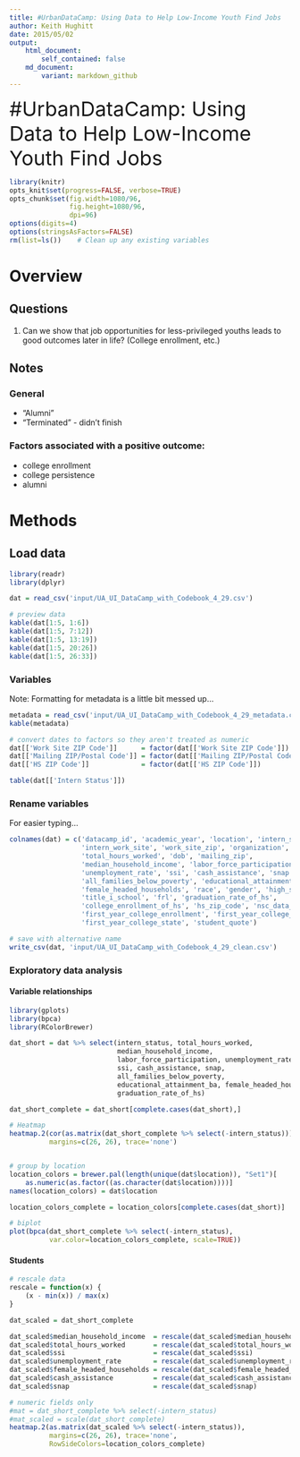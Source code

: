 ```yaml
---
title: #UrbanDataCamp: Using Data to Help Low-Income Youth Find Jobs
author: Keith Hughitt
date: 2015/05/02
output:
    html_document:
        self_contained: false
    md_document:
        variant: markdown_github
---
```


<div style='font-size: 36px'>#UrbanDataCamp: Using Data to Help Low-Income Youth Find Jobs</div>

```r
library(knitr)
opts_knit$set(progress=FALSE, verbose=TRUE)
opts_chunk$set(fig.width=1080/96,
               fig.height=1080/96,
               dpi=96)
options(digits=4)
options(stringsAsFactors=FALSE)
rm(list=ls())    # Clean up any existing variables
```

Overview
========

Questions
---------

1. Can we show that job opportunities for less-privileged youths leads to good
   outcomes later in life? (College enrollment, etc.)

Notes
-----

### General

- "Alumni" 
- "Terminated" - didn't finish

### Factors associated with a positive outcome:

- college enrollment
- college persistence
- alumni

Methods
=======

Load data
---------

```r
library(readr)
library(dplyr)

dat = read_csv('input/UA_UI_DataCamp_with_Codebook_4_29.csv')

# preview data
kable(dat[1:5, 1:6])
kable(dat[1:5, 7:12])
kable(dat[1:5, 13:19])
kable(dat[1:5, 20:26])
kable(dat[1:5, 26:33])
```

### Variables

Note: Formatting for metadata is a little bit messed up...

```r
metadata = read_csv('input/UA_UI_DataCamp_with_Codebook_4_29_metadata.csv')
kable(metadata)

# convert dates to factors so they aren't treated as numeric
dat[['Work Site ZIP Code']]      = factor(dat[['Work Site ZIP Code']])
dat[['Mailing ZIP/Postal Code']] = factor(dat[['Mailing ZIP/Postal Code']])
dat[['HS ZIP Code']]             = factor(dat[['HS ZIP Code']])
```

```r
table(dat[['Intern Status']])
```

### Rename variables

For easier typing...

```r
colnames(dat) = c('datacamp_id', 'academic_year', 'location', 'intern_status',
                  'intern_work_site', 'work_site_zip', 'organization', 'industry',
                  'total_hours_worked', 'dob', 'mailing_zip',
                  'median_household_income', 'labor_force_participation',
                  'unemployment_rate', 'ssi', 'cash_assistance', 'snap',
                  'all_families_below_poverty', 'educational_attainment_ba',
                  'female_headed_households', 'race', 'gender', 'high_school',
                  'title_i_school', 'frl', 'graduation_rate_of_hs',
                  'college_enrollment_of_hs', 'hs_zip_code', 'nsc_data_available',
                  'first_year_college_enrollment', 'first_year_college_type',
                  'first_year_college_state', 'student_quote')

# save with alternative name
write_csv(dat, 'input/UA_UI_DataCamp_with_Codebook_4_29_clean.csv')
```

### Exploratory data analysis

#### Variable relationships

```r
library(gplots)
library(bpca)
library(RColorBrewer)

dat_short = dat %>% select(intern_status, total_hours_worked,
                           median_household_income,
                           labor_force_participation, unemployment_rate,
                           ssi, cash_assistance, snap,
                           all_families_below_poverty,
                           educational_attainment_ba, female_headed_households,
                           graduation_rate_of_hs)

dat_short_complete = dat_short[complete.cases(dat_short),]

# Heatmap
heatmap.2(cor(as.matrix(dat_short_complete %>% select(-intern_status))),
          margins=c(26, 26), trace='none')


# group by location
location_colors = brewer.pal(length(unique(dat$location)), "Set1")[
    as.numeric(as.factor((as.character(dat$location))))]
names(location_colors) = dat$location

location_colors_complete = location_colors[complete.cases(dat_short)]

# biplot
plot(bpca(dat_short_complete %>% select(-intern_status),
          var.color=location_colors_complete, scale=TRUE))
```

#### Students

```r
# rescale data
rescale = function(x) {
    (x - min(x)) / max(x)
}

dat_scaled = dat_short_complete

dat_scaled$median_household_income  = rescale(dat_scaled$median_household_income)
dat_scaled$total_hours_worked       = rescale(dat_scaled$total_hours_worked)
dat_scaled$ssi                      = rescale(dat_scaled$ssi)
dat_scaled$unemployment_rate        = rescale(dat_scaled$unemployment_rate)
dat_scaled$female_headed_households = rescale(dat_scaled$female_headed_households)
dat_scaled$cash_assistance          = rescale(dat_scaled$cash_assistance)
dat_scaled$snap                     = rescale(dat_scaled$snap)

# numeric fields only
#mat = dat_short_complete %>% select(-intern_status)
#mat_scaled = scale(dat_short_complete)
heatmap.2(as.matrix(dat_scaled %>% select(-intern_status)),
          margins=c(26, 26), trace='none',
          RowSideColors=location_colors_complete)
```
